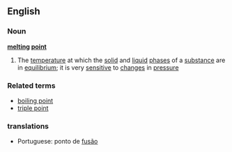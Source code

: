 ==English==
===Noun===
{{wikipedia}}
'''[[melting]] [[point]]'''
#{{physics}} The [[temperature]] at which the [[solid]] and [[liquid]] [[phase]]s of a [[substance]] are in [[equilibrium]]; it is very [[sensitive]] to [[change]]s in [[pressure]]
===Related terms===
*[[boiling point]]
*[[triple point]]

===translations===
*Portuguese: ponto de [[fusão]]